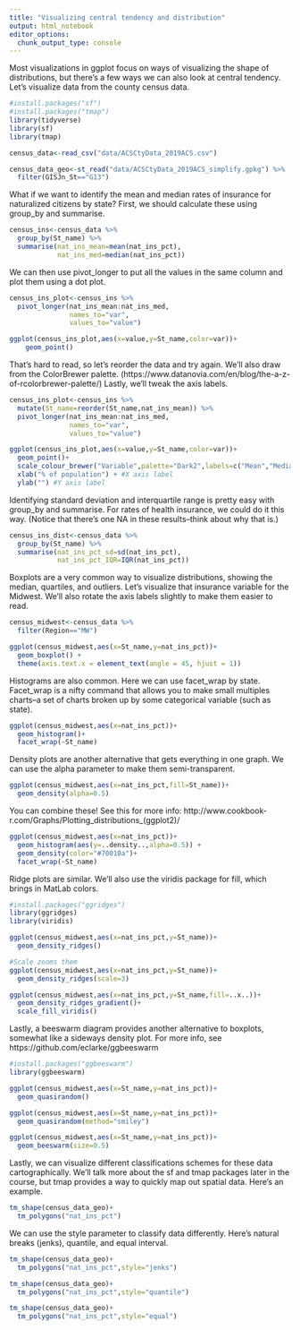 ```yaml
---
title: "Visualizing central tendency and distribution"
output: html_notebook
editor_options: 
  chunk_output_type: console
---
```


Most visualizations in ggplot focus on ways of visualizing the shape of distributions, but there's a few ways we can also look at central tendency. Let's visualize data from the county census data. 

```r
#install.packages("sf")
#install.packages("tmap")
library(tidyverse)
library(sf)
library(tmap)

census_data<-read_csv("data/ACSCtyData_2019ACS.csv")

census_data_geo<-st_read("data/ACSCtyData_2019ACS_simplify.gpkg") %>%
  filter(GISJn_St=="G13")
```

What if we want to identify the mean and median rates of insurance for naturalized citizens by state? First, we should calculate these using group_by and summarise.

```r
census_ins<-census_data %>%
  group_by(St_name) %>%
  summarise(nat_ins_mean=mean(nat_ins_pct),
            nat_ins_med=median(nat_ins_pct))
```

We can then use pivot_longer to put all the values in the same column and plot them using a dot plot.

```r
census_ins_plot<-census_ins %>%
  pivot_longer(nat_ins_mean:nat_ins_med,
               names_to="var",
               values_to="value")

ggplot(census_ins_plot,aes(x=value,y=St_name,color=var))+
    geom_point()
```

That's hard to read, so let's reorder the data and try again. We'll also draw from the ColorBrewer palette. (https://www.datanovia.com/en/blog/the-a-z-of-rcolorbrewer-palette/) Lastly, we'll tweak the axis labels.

```r
census_ins_plot<-census_ins %>%
  mutate(St_name=reorder(St_name,nat_ins_mean)) %>%
  pivot_longer(nat_ins_mean:nat_ins_med,
               names_to="var",
               values_to="value")

ggplot(census_ins_plot,aes(x=value,y=St_name,color=var))+
  geom_point()+
  scale_colour_brewer("Variable",palette="Dark2",labels=c("Mean","Median"))+ #Change the colors
  xlab("% of population") + #X axis label
  ylab("") #Y axis label
```

Identifying standard deviation and interquartile range is pretty easy with group_by and summarise. For rates of health insurance, we could do it this way. (Notice that there's one NA in these results--think about why that is.)

```r
census_ins_dist<-census_data %>%
  group_by(St_name) %>%
  summarise(nat_ins_pct_sd=sd(nat_ins_pct),
            nat_ins_pct_IQR=IQR(nat_ins_pct))
```


Boxplots are a very common way to visualize distributions, showing the median, quartiles, and outliers. Let's visualize that insurance variable for the Midwest. We'll also rotate the axis labels slightly to make them easier to read.

```r
census_midwest<-census_data %>%
  filter(Region=="MW")

ggplot(census_midwest,aes(x=St_name,y=nat_ins_pct))+
  geom_boxplot() +
  theme(axis.text.x = element_text(angle = 45, hjust = 1))
```

Histograms are also common. Here we can use facet_wrap by state. Facet_wrap is a nifty command that allows you to make small multiples charts--a set of charts broken up by some categorical variable (such as state).

```r
ggplot(census_midwest,aes(x=nat_ins_pct))+
  geom_histogram()+
  facet_wrap(~St_name)
```

Density plots are another alternative that gets everything in one graph. We can use the alpha parameter to make them semi-transparent.

```r
ggplot(census_midwest,aes(x=nat_ins_pct,fill=St_name))+
  geom_density(alpha=0.5)
```

You can combine these! See this for more info: http://www.cookbook-r.com/Graphs/Plotting_distributions_(ggplot2)/

```r
ggplot(census_midwest,aes(x=nat_ins_pct))+
  geom_histogram(aes(y=..density..,alpha=0.5)) +
  geom_density(color="#70010a")+
  facet_wrap(~St_name)
```

Ridge plots are similar. We'll also use the viridis package for fill, which brings in MatLab colors.

```r
#install.packages("ggridges")
library(ggridges)
library(viridis)

ggplot(census_midwest,aes(x=nat_ins_pct,y=St_name))+
  geom_density_ridges()

#Scale zooms them
ggplot(census_midwest,aes(x=nat_ins_pct,y=St_name))+
  geom_density_ridges(scale=3)

ggplot(census_midwest,aes(x=nat_ins_pct,y=St_name,fill=..x..))+
  geom_density_ridges_gradient()+
  scale_fill_viridis()
```

Lastly, a beeswarm diagram provides another alternative to boxplots, somewhat like a sideways density plot. For more info, see https://github.com/eclarke/ggbeeswarm

```r
#install.packages("ggbeeswarm")
library(ggbeeswarm)

ggplot(census_midwest,aes(x=St_name,y=nat_ins_pct))+
  geom_quasirandom()

ggplot(census_midwest,aes(x=St_name,y=nat_ins_pct))+
  geom_quasirandom(method="smiley")

ggplot(census_midwest,aes(x=St_name,y=nat_ins_pct))+
  geom_beeswarm(size=0.5)
```

Lastly, we can visualize different classifications schemes for these data cartographically. We'll talk more about the sf and tmap packages later in the course, but tmap provides a way to quickly map out spatial data. Here's an example.

```r
tm_shape(census_data_geo)+
  tm_polygons("nat_ins_pct")
```

We can use the style parameter to classify data differently. Here's natural breaks (jenks), quantile, and equal interval.

```r
tm_shape(census_data_geo)+
  tm_polygons("nat_ins_pct",style="jenks")

tm_shape(census_data_geo)+
  tm_polygons("nat_ins_pct",style="quantile")

tm_shape(census_data_geo)+
  tm_polygons("nat_ins_pct",style="equal")
```

